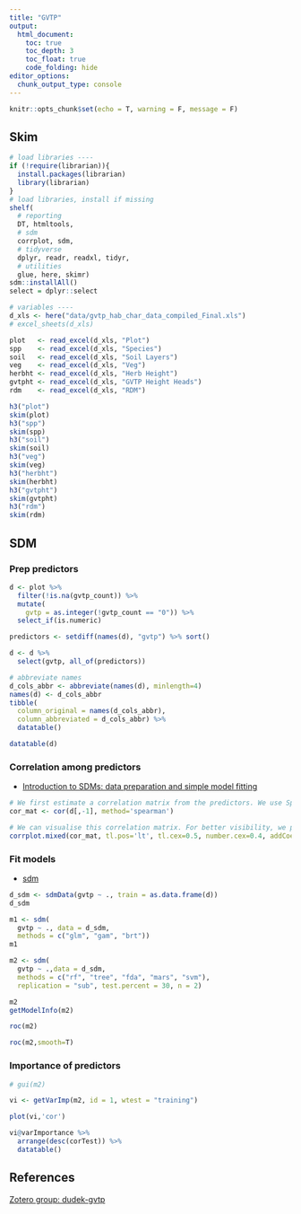 ```yaml
---
title: "GVTP"
output:
  html_document:
    toc: true
    toc_depth: 3
    toc_float: true
    code_folding: hide
editor_options: 
  chunk_output_type: console
---
```


```r
knitr::opts_chunk$set(echo = T, warning = F, message = F)
```

## Skim

```r
# load libraries ----
if (!require(librarian)){
  install.packages(librarian)
  library(librarian)
}
# load libraries, install if missing
shelf(
  # reporting
  DT, htmltools,
  # sdm
  corrplot, sdm,
  # tidyverse
  dplyr, readr, readxl, tidyr,
  # utilities
  glue, here, skimr)
sdm::installAll()
select = dplyr::select

# variables ----
d_xls <- here("data/gvtp_hab_char_data_compiled_Final.xls")
# excel_sheets(d_xls)

plot   <- read_excel(d_xls, "Plot")
spp    <- read_excel(d_xls, "Species")
soil   <- read_excel(d_xls, "Soil Layers")
veg    <- read_excel(d_xls, "Veg")
herbht <- read_excel(d_xls, "Herb Height")
gvtpht <- read_excel(d_xls, "GVTP Height Heads")
rdm    <- read_excel(d_xls, "RDM")

h3("plot")
skim(plot)
h3("spp")
skim(spp)
h3("soil")
skim(soil)
h3("veg")
skim(veg)
h3("herbht")
skim(herbht)
h3("gvtpht")
skim(gvtpht)
h3("rdm")
skim(rdm)
```


## SDM

### Prep predictors

```r
d <- plot %>% 
  filter(!is.na(gvtp_count)) %>% 
  mutate(
    gvtp = as.integer(!gvtp_count == "0")) %>% 
  select_if(is.numeric)

predictors <- setdiff(names(d), "gvtp") %>% sort()

d <- d %>% 
  select(gvtp, all_of(predictors))

# abbreviate names
d_cols_abbr <- abbreviate(names(d), minlength=4)
names(d) <- d_cols_abbr
tibble(
  column_original = names(d_cols_abbr),
  column_abbreviated = d_cols_abbr) %>% 
  datatable()

datatable(d)
```

### Correlation among predictors

* [Introduction to SDMs: data preparation and simple model fitting](https://damariszurell.github.io/HU-GCIB/3_SDM_intro.html)

```r
# We first estimate a correlation matrix from the predictors. We use Spearman rank correlation coefficient, as we do not know whether all variables are normally distributed.
cor_mat <- cor(d[,-1], method='spearman')

# We can visualise this correlation matrix. For better visibility, we plot the correlation coefficients as percentages.
corrplot.mixed(cor_mat, tl.pos='lt', tl.cex=0.5, number.cex=0.4, addCoefasPercent=T)
```

### Fit models

* [sdm](http://www.biogeoinformatics.org/)

```r
d_sdm <- sdmData(gvtp ~ ., train = as.data.frame(d))
d_sdm

m1 <- sdm(
  gvtp ~ ., data = d_sdm, 
  methods = c("glm", "gam", "brt"))
m1

m2 <- sdm(
  gvtp ~ .,data = d_sdm,
  methods = c("rf", "tree", "fda", "mars", "svm"),
  replication = "sub", test.percent = 30, n = 2)

m2
getModelInfo(m2)

roc(m2)

roc(m2,smooth=T)
```

### Importance of predictors

```r
# gui(m2)

vi <- getVarImp(m2, id = 1, wtest = "training")

plot(vi,'cor')

vi@varImportance %>% 
  arrange(desc(corTest)) %>% 
  datatable()
```


## References

[Zotero group: dudek-gvtp](https://www.zotero.org/groups/2587262/dudek-gvtp/library)

